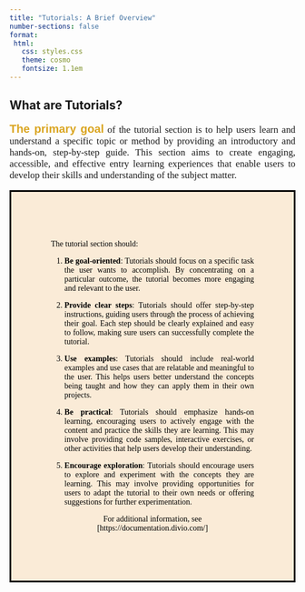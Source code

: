 ```yaml
---
title: "Tutorials: A Brief Overview"
number-sections: false
format:
 html:
   css: styles.css
   theme: cosmo
   fontsize: 1.1em
---
```


## <i class="bi bi-book"></i> What are Tutorials?

::: {style="text-align: justify; font-size: 1.2em; line-stretch: 1.0; font-family: Georgia, serif;"}
[**The primary goal**]{style="color: goldenrod; font-size: 1.2em; font-family: Verdana, sans-serif;"} 
of the tutorial section is to help users learn and understand a specific topic or method by providing an introductory and hands-on, step-by-step guide. This section aims to create engaging, accessible, and effective entry learning experiences that enable users to develop their skills and understanding of the subject matter. 
:::

::: {style="text-align: justify; line-height: normal; color: black; border: solid black; background-color: antiquewhite; padding: 70px; font-family: Georgia, serif;"}

The tutorial section should:

1. **Be goal-oriented**: Tutorials should focus on a specific task the user wants to accomplish. By concentrating on a particular outcome, the tutorial becomes more engaging and relevant to the user.

2. **Provide clear steps**: Tutorials should offer step-by-step instructions, guiding users through the process of achieving their goal. Each step should be clearly explained and easy to follow, making sure users can successfully complete the tutorial.

3. **Use examples**: Tutorials should include real-world examples and use cases that are relatable and meaningful to the user. This helps users better understand the concepts being taught and how they can apply them in their own projects.

4. **Be practical**: Tutorials should emphasize hands-on learning, encouraging users to actively engage with the content and practice the skills they are learning. This may involve providing code samples, interactive exercises, or other activities that help users develop their understanding.

5. **Encourage exploration**: Tutorials should encourage users to explore and experiment with the concepts they are learning. This may involve providing opportunities for users to adapt the tutorial to their own needs or offering suggestions for further experimentation.

::: {style="text-align: center"}
For additional information, see [https://documentation.divio.com/]
:::

:::
